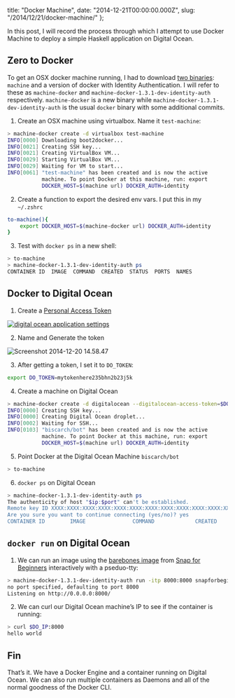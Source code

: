   title: "Docker Machine",
  date: "2014-12-21T00:00:00.000Z",
  slug: "/2014/12/21/docker-machine/"
};

In this post, I will record the process through which I
attempt to use Docker Machine to deploy a simple Haskell
application on Digital Ocean.

## Zero to Docker

To get an OSX docker machine running, I had to download
[two binaries](https://github.com/docker/machine#try-it-out):
`machine` and a version of docker with Identity
Authentication. I will refer to these as `machine-docker`
and `machine-docker-1.3.1-dev-identity-auth` respectively.
`machine-docker` is a new binary while
`machine-docker-1.3.1-dev-identity-auth` is the usual
`docker` binary with some additional commits.

1. Create an OSX machine using virtualbox. Name it
   `test-machine`:

```bash
> machine-docker create -d virtualbox test-machine
INFO[0000] Downloading boot2docker...
INFO[0021] Creating SSH key...
INFO[0021] Creating VirtualBox VM...
INFO[0029] Starting VirtualBox VM...
INFO[0029] Waiting for VM to start...
INFO[0061] "test-machine" has been created and is now the active
           machine. To point Docker at this machine, run: export
           DOCKER_HOST=$(machine url) DOCKER_AUTH=identity
```

2. Create a function to export the desired env vars. I put
   this in my `~/.zshrc`

```bash
to-machine(){
    export DOCKER_HOST=$(machine-docker url) DOCKER_AUTH=identity
}
```

3. Test with `docker ps` in a new shell:

```bash
> to-machine
> machine-docker-1.3.1-dev-identity-auth ps
CONTAINER ID  IMAGE  COMMAND  CREATED  STATUS  PORTS  NAMES
```

## Docker to Digital Ocean

1. Create a
   [Personal Access Token](https://cloud.digitalocean.com/settings/applications)

[![digital ocean application settings](http://res.cloudinary.com/diqzbm8lz/image/upload/h_181,w_660/v1428611477/Screenshot-2014-12-20-14.58.25_hvbvt6.png)](http://res.cloudinary.com/diqzbm8lz/image/upload/v1428611477/Screenshot-2014-12-20-14.58.25_hvbvt6.png)

2. Name and Generate the token

![Screenshot 2014-12-20 14.58.47](http://res.cloudinary.com/diqzbm8lz/image/upload/v1428611476/Screenshot-2014-12-20-14.58.47_kcvvzv.png)

3. After getting a token, I set it to `DO_TOKEN`:

```bash
export DO_TOKEN=mytokenhere235bhn2b23j5k
```

4. Create a machine on Digital Ocean

```bash
> machine-docker create -d digitalocean --digitalocean-access-token=$DO_TOKEN biscarch/bot
INFO[0000] Creating SSH key...
INFO[0000] Creating Digital Ocean droplet...
INFO[0002] Waiting for SSH...
INFO[0103] "biscarch/bot" has been created and is now the active
           machine. To point Docker at this machine, run: export
           DOCKER_HOST=$(machine url) DOCKER_AUTH=identity
```

5. Point Docker at the Digital Ocean Machine `biscarch/bot`

```bash
> to-machine
```

6. `docker ps` on Digital Ocean

```bash
> machine-docker-1.3.1-dev-identity-auth ps
The authenticity of host "$ip:$port" can't be established.
Remote key ID XXXX:XXXX:XXXX:XXXX:XXXX:XXXX:XXXX:XXXX:XXXX:XXXX:XXXX:XXXX
Are you sure you want to continue connecting (yes/no)? yes
CONTAINER ID        IMAGE               COMMAND             CREATED             STATUS              PORTS               NAMES
```

## `docker run` on Digital Ocean

1. We can run an image using the
   [barebones image](https://github.com/snapforbeginners/barebones)
   from [Snap for Beginners](http://snapforbeginners.com/)
   interactively with a pseduo-tty:

```bash
> machine-docker-1.3.1-dev-identity-auth run -itp 8000:8000 snapforbeginners/barebones
no port specified, defaulting to port 8000
Listening on http://0.0.0.0:8000/
```

2. We can curl our Digital Ocean machine’s IP to see if the
   container is running:

```bash
> curl $DO_IP:8000
hello world
```

## Fin

That’s it. We have a Docker Engine and a container running
on Digital Ocean. We can also run multiple containers as
Daemons and all of the normal goodness of the Docker CLI.
